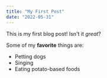 ```yaml
---
title: "My First Post"
date: "2022-05-31"
---
```


This is my first blog post! Isn't it *great*?

Some of my **favorite** things are:

* Petting dogs
* Singing
* Eating potato-based foods